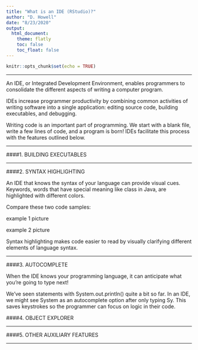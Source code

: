 ```yaml
---
title: "What is an IDE (RStudio)?"
author: "D. Howell"
date: "8/23/2020"
output: 
  html_document:
    theme: flatly
    toc: false
    toc_float: false
---
```


```r
knitr::opts_chunk$set(echo = TRUE)
```

***

An IDE, or Integrated Development Environment, enables programmers to consolidate the different aspects of writing a computer program.

IDEs increase programmer productivity by combining common activities of writing software into a single application: editing source code, building executables, and debugging.

Writing code is an important part of programming. We start with a blank file, write a few lines of code, and a program is born! IDEs facilitate this process with the features outlined below.

***

####1. BUILDING EXECUTABLES

***

####2. SYNTAX HIGHLIGHTING

An IDE that knows the syntax of your language can provide visual cues. Keywords, words that have special meaning like class in Java, are highlighted with different colors.

Compare these two code samples:

example 1 picture

example 2 picture

Syntax highlighting makes code easier to read by visually clarifying different elements of language syntax.

***

####3. AUTOCOMPLETE

When the IDE knows your programming language, it can anticipate what you’re going to type next!

We’ve seen statements with System.out.println() quite a bit so far. In an IDE, we might see System as an autocomplete option after only typing Sy. This saves keystrokes so the programmer can focus on logic in their code.

####4. OBJECT EXPLORER

***

####5. OTHER AUXILIARY FEATURES 

***

